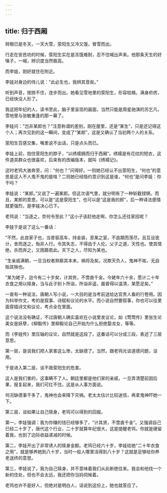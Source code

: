 ```yaml
---
---
---
```

title: 归于西厢
---




转眼已是冬天，一天大雪，荥阳生又冷又饿，冒雪而出。

行走在安邑坊的时候，荥阳生实在是冻饿难耐，忍不住喊出声来。他那条天生的好嗓子，一喊，辨识度当然极高。

而李娃，刚好就住在附近。

李娃对身边的侍儿说："此必生也，我辨其音矣。”

听到声音，按捺不住，连步而出。她看见雪地里的荥阳生，形容枯槁，满身疥疠，已经快没人形了。

我这把年纪的人，读书至此，脑子里呈现的画面，当然只能是周星驰演的苏乞凡，雪地里与张敏重逢的那一幕了。

李娃问："岂非某郎也？”注意称谓的差别，刚在屋里，还是“某生”，只是还记得这个人；再次见到的这一瞬间，变成了“某郎”，这是又确认了当初两个人的关系。

荥阳生百感交集，嘴里说不出话，只是点头而已。

李娃上前，抱住荥阳生的脖子，“以绣襦拥而归于西厢”。绣襦是有花纹的短衣，这件道具群众也很喜欢，后来有的改编版本，就叫《绣襦记》。

这时老鸨大骇奔至，问："何也？”问得好。一则她已经认不出荥阳生，“何也”的意思是这人不人鬼不鬼的是啥？二则她已经隐约意识到这是谁，“何也”是问李娃：你干吗？

李娃说：“某郎。”又说了一遍某郎。但这次语气里，就分明有了一种斩截铿锵。而且，某郎的意思，可以是“这是荥阳生”，也可以是“这是我的郎”，后一种译法感情就更强烈，是李娃决心已下。

老鸨说：“当逐之，奈何令至此？”这小子该赶他走啊，你怎么还往家招呢？

李娃于是说了这么一番话：

“不然，此良家子也，当昔驱高车，持金装，至某之室，不逾期而荡尽。且互设诡计，舍而逐之，殆非人行。令其失志，不得齿于人伦。父子之道，天性也。使其情绝，杀而弃之，又困踬若此。天下之人，尽知为某也。

"生亲戚满朝，一旦当权者熟察其本末，祸将及矣。况欺天负人，鬼神不祐，无自贻其殃也。

“某为姥子，迨今有二十岁矣，计其赀，不啻直千金。今姥年六十余，愿计二十年衣食之用以赎身。当与此子别卜所诣，所诣非遥，晨昏得以温清，某愿足矣。”

一直有一种说法，唐朝人写小说，一大目的是当考前送给达官贵人看的行卷用。因为科举作文，考的是叙事、诗赋和议论的水平。而小说自然要叙事，你也可以往里面穿插诗文和议论，考点全在里面。

这个说法没有确证，不过唐朝人确实喜欢在小说里发议论，如《莺莺传》里张生论美女是妖孽，《柳毅传》里柳毅论自己开始为什么拒绝娶龙女，等等。

而《李娃传》里压轴的议论，自然就是这段了。这番话可以分成三段，表述了三层意思。

第一层，是说我们把人家害这么惨，太缺德了。当然，跟老鸨光谈道德问题，没用。

于是进入第二层，谈不救荥阳生的危害。

这人是我们害的，这事瞒不了人。朝廷里都是他们家的亲戚，一旦弄清楚前因后果，报复起来，我们可扛不住。这是从人事方面说。

何况缺德事干多了，鬼神也会来降下灾祸。老太太估计比较迷信，再拿鬼神吓她一下。

第三层，谈如果让自己赎身，老鸨可以得到的回报。

第一，李娃强调：我为你赚的钱已经够多了，“计其贤，不啻直千金”。又强调自己已经二十岁了，唐代这个行业，二十岁就算年纪很大，这是提醒老鸨，你就是硬留着我，也到了边际收益递减的时候。

第二，李娃开出了非常诱人的赎身金额。老鸨已经六十岁，李娃给她“二十年衣食之用”，就是够养她到八十岁，当时一般人哪里活得到八十岁？这就是足够给你养老送终的意思。

第三，李娃说了，我为自己赎身，并不意味着我们从此断绝往来。我会和他找一个新的住处，但也不会太远，我还把你当妈伺候着。

老鸨也许不是好人，但绝对是明白人，话说到这份上，她也就答应了。